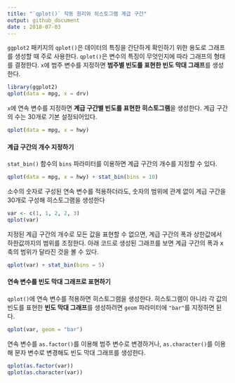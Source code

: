 ```yaml
---
title: "`qplot()` 작동 원리와 히스토그램 계급 구간"
output: github_document
date : 2018-07-03
---
```


`ggplot2` 패키지의 `qplot()`은 데이터의 특징을 간단하게 확인하기 위한 용도로 그래프를 생성할 때 주로 사용한다. `qplot()`은 변수의 특징이 무엇인지에 따라 그래프의 형태를 결정한다. `x`에 범주 변수를 지정하면 **범주별 빈도를 표현한 빈도 막대 그래프**를 생성한다.

```r
library(ggplot2)
qplot(data = mpg, x = drv)
```

`x`에 연속 변수를 지정하면 **계급 구간별 빈도를 표현한 히스토그램**을 생성한다. 계급 구간의 수는 30개로 기본 설정되어있다.
```r
qplot(data = mpg, x = hwy)
```


#### 계급 구간의 개수 지정하기

`stat_bin()` 함수의 `bins` 파라미터를 이용하면 계급 구간의 개수를 지정할 수 있다.
```r
qplot(data = mpg, x = hwy) + stat_bin(bins = 10)
```

소수의 숫자로 구성된 연속 변수를 적용하더라도, 숫자의 범위에 관계 없이 계급 구간을 30개로 구성해 히스토그램을 생성한다
```r
var <- c(1, 1, 2, 2, 3)
qplot(var)
```

지정된 계급 구간의 개수로 모든 값을 표현할 수 없으면, 계급 구간의 폭과 상한값에서 하한값까지의 범위를 조정한다. 아래 코드로 생성된 그래프를 보면 계급 구간의 폭과 x축의 범위가 달라진 것을 볼 수 있다.
```r
qplot(var) + stat_bin(bins = 5)
```


#### 연속 변수를 빈도 막대 그래프로 표현하기

`qplot()`에 연속 변수를 적용하면 히스토그램을 생성한다. 히스토그램이 아니라 각 값의 빈도를 표현한 **빈도 막대 그래프**를 생성하려면 `geom` 파라미터에 `"bar"`를 지정하면 된다.
```r
qplot(var, geom = "bar")
```

연속 변수를 `as.factor()`를 이용해 범주 변수로 변경하거나, `as.character()`를 이용해 문자 변수로 변경해도 빈도 막대 그래프를 생성한다.
```r
qplot(as.factor(var))
qplot(as.character(var))
```


